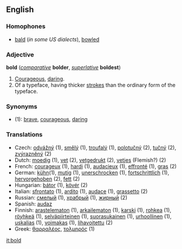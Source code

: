 ==English==

===Homophones===
*[[bald]] (''in some US dialects''), [[bowl]]ed

===Adjective===
'''bold''' (''[[comparative]]'' '''bolder''', ''[[superlative]]'' '''boldest''')

#[[Courageous]], [[daring]].
#Of a typeface, having thicker [[stroke]]s than the ordinary form of the typeface.

===Synonyms===
*(1): [[brave]], [[courageous]], [[daring]]

===Translations===
*Czech: [[:cs:odvážný|odvážný]] (1), [[:cs:smělý|smělý]] (1), [[:cs:troufalý|troufalý]] (1), [[:cs:polotučný|polotučný]] (2), [[:cs:tučný|tučný]] (2), [[:cs:zvýrazněný|zvýrazněný]] (2)
*Dutch: [[moedig]] (1), [[vet]] (2), [[vetgedrukt]] (2), [[vetjes]] (Flemish?) (2)
*French: [[courageux]] (1), [[hardi]] (1), [[audacieux]] (1), [[effronté]] (1), [[gras]] (2)
*German: [[kühn]](1), [[mutig]] (1), [[unerschrocken]] (1), [[fortschrittlich]] (1), [[hervorgehoben]] (2), [[fett]] (2)
*Hungarian: [[bátor]] (1), [[kövér]] (2)
*Italian: [[sfrontato]] (1), [[ardito]] (1), [[audace]] (1), [[grassetto]] (2)
*Russian: [[смелый]] (1), [[храбрый]] (1), [[жирный]] (2)
*Spanish: [[audaz]]
*Finnish: [[arastelematon]] (1), [[arkailematon]] (1), [[karski]] (1), [[rohkea]] (1), [[röyhkeä]] (1), [[selväpiirteinen]] (1), [[suorasukainen]] (1), [[urhoollinen]] (1), [[uskalias]] (1), [[voimakas]] (1), [[lihavoitettu]] (2)
*Greek:  [[θαρραλέος]], [[τολμηρός]] (1)
[[it:bold]]
